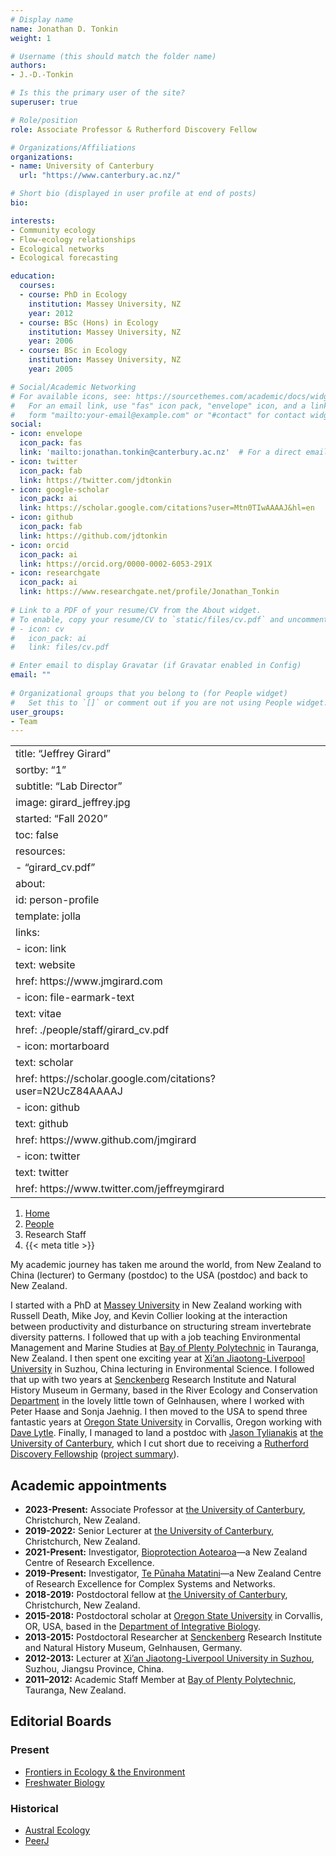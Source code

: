 ```yaml
---
# Display name
name: Jonathan D. Tonkin
weight: 1

# Username (this should match the folder name)
authors:
- J.-D.-Tonkin

# Is this the primary user of the site?
superuser: true

# Role/position
role: Associate Professor & Rutherford Discovery Fellow

# Organizations/Affiliations
organizations:
- name: University of Canterbury
  url: "https://www.canterbury.ac.nz/"

# Short bio (displayed in user profile at end of posts)
bio: 

interests:
- Community ecology
- Flow-ecology relationships
- Ecological networks
- Ecological forecasting

education:
  courses:
  - course: PhD in Ecology
    institution: Massey University, NZ
    year: 2012
  - course: BSc (Hons) in Ecology
    institution: Massey University, NZ
    year: 2006
  - course: BSc in Ecology
    institution: Massey University, NZ
    year: 2005

# Social/Academic Networking
# For available icons, see: https://sourcethemes.com/academic/docs/widgets/#icons
#   For an email link, use "fas" icon pack, "envelope" icon, and a link in the
#   form "mailto:your-email@example.com" or "#contact" for contact widget.
social:
- icon: envelope
  icon_pack: fas
  link: 'mailto:jonathan.tonkin@canterbury.ac.nz'  # For a direct email link, use "mailto:test@example.org". OR  #contact
- icon: twitter
  icon_pack: fab
  link: https://twitter.com/jdtonkin
- icon: google-scholar
  icon_pack: ai
  link: https://scholar.google.com/citations?user=Mtn0TIwAAAAJ&hl=en
- icon: github
  icon_pack: fab
  link: https://github.com/jdtonkin
- icon: orcid
  icon_pack: ai
  link: https://orcid.org/0000-0002-6053-291X
- icon: researchgate
  icon_pack: ai
  link: https://www.researchgate.net/profile/Jonathan_Tonkin
  
# Link to a PDF of your resume/CV from the About widget.
# To enable, copy your resume/CV to `static/files/cv.pdf` and uncomment the lines below.  
# - icon: cv
#   icon_pack: ai
#   link: files/cv.pdf

# Enter email to display Gravatar (if Gravatar enabled in Config)
email: ""
  
# Organizational groups that you belong to (for People widget)
#   Set this to `[]` or comment out if you are not using People widget.  
user_groups:
- Team
---
```







---
title: "Jeffrey Girard"
sortby: "1"
subtitle: "Lab Director"
image: girard_jeffrey.jpg
started: "Fall 2020"
toc: false
resources: 
  - "girard_cv.pdf"
about:
  id: person-profile
  template: jolla
  links:
    - icon: link
      text: website
      href: https://www.jmgirard.com
    - icon: file-earmark-text
      text: vitae
      href: ./people/staff/girard_cv.pdf
    - icon: mortarboard
      text: scholar
      href: https://scholar.google.com/citations?user=N2UcZ84AAAAJ
    - icon: github
      text: github
      href: https://www.github.com/jmgirard
    - icon: twitter
      text: twitter
      href: https://www.twitter.com/jeffreymgirard
---

```{=html}
<nav aria-label="breadcrumb">
  <ol class="breadcrumb">
    <li class="breadcrumb-item"><a href="../../index.html">Home</a></li>
    <li class="breadcrumb-item"><a href="../../people.html">People</a></li>
    <li class="breadcrumb-item active">Research Staff</li>
    <li class="breadcrumb-item active" aria-current="page">{{< meta title >}}</li>
  </ol>
</nav>
```

:::{#person-profile}
:::





My academic journey has taken me around the world, from New Zealand to China (lecturer) to Germany (postdoc) to the USA (postdoc) and back to New Zealand.

I started with a PhD at [Massey University](http://www.massey.ac.nz/) in New Zealand working with Russell Death, Mike Joy, and Kevin Collier looking at the interaction between productivity and disturbance on structuring stream invertebrate diversity patterns. I followed that up with a job teaching Environmental Management and Marine Studies at [Bay of Plenty Polytechnic](http://www.boppoly.ac.nz/) in Tauranga, New Zealand. I then spent one exciting year at [Xi'an Jiaotong-Liverpool University](http://www.xjtlu.edu.cn/en/) in Suzhou, China lecturing in Environmental Science. I followed that up with two years at [Senckenberg](http://www.senckenberg.de/root/index.php?page_id=71) Research Institute and Natural History Museum in Germany, based in the River Ecology and Conservation [Department](http://www.senckenberg.de/root/index.php?page_id=5217&organisation=true&institutID=1&abteilungID=26) in the lovely little town of Gelnhausen, where I worked with Peter Haase and Sonja Jaehnig. I then moved to the USA to spend three fantastic years at <a href="http://oregonstate.edu/">Oregon State University</a> in Corvallis, Oregon working with [Dave Lytle](https://lytlelab.science.oregonstate.edu/). Finally, I managed to land a postdoc with [Jason Tylianakis](https://www.tylianakislab.org/) at [the University of Canterbury](https://www.canterbury.ac.nz/), which I cut short due to receiving a [Rutherford Discovery Fellowship](https://www.royalsociety.org.nz/what-we-do/funds-and-opportunities/rutherford-discovery-fellowships/) ([project summary](https://www.royalsociety.org.nz/what-we-do/funds-and-opportunities/rutherford-discovery-fellowships/rutherford-discovery-fellowship-recipients/new-rsnz-content-2)).

## Academic appointments

-   **2023-Present:** Associate Professor at [the University of Canterbury](https://www.canterbury.ac.nz/), Christchurch, New Zealand.\
-   **2019-2022:** Senior Lecturer at [the University of Canterbury](https://www.canterbury.ac.nz/), Christchurch, New Zealand.\
-   **2021-Present:** Investigator, [Bioprotection Aotearoa](https://bioprotection.org.nz/)---a New Zealand Centre of Research Excellence.\
-   **2019-Present:** Investigator, [Te Pūnaha Matatini](https://www.tepunahamatatini.ac.nz/)---a New Zealand Centre of Research Excellence for Complex Systems and Networks.\
-   **2018-2019:** Postdoctoral fellow at [the University of Canterbury](https://www.canterbury.ac.nz/), Christchurch, New Zealand.\
-   **2015-2018:** Postdoctoral scholar at [Oregon State University](http://oregonstate.edu/) in Corvallis, OR, USA, based in the [Department of Integrative Biology](http://ib.oregonstate.edu/).\
-   **2013-2015:** Postdoctoral Researcher at [Senckenberg](http://www.senckenberg.de/root/index.php?page_id=71) Research Institute and Natural History Museum, Gelnhausen, Germany.\
-   **2012-2013:** Lecturer at [Xi'an Jiaotong-Liverpool University in Suzhou](http://www.xjtlu.edu.cn/en/), Suzhou, Jiangsu Province, China.\
-   **2011--2012:** Academic Staff Member at [Bay of Plenty Polytechnic](http://www.boppoly.ac.nz/), Tauranga, New Zealand.

## Editorial Boards

### Present

-   [Frontiers in Ecology & the Environment](https://esajournals.onlinelibrary.wiley.com/journal/15409309)
-   [Freshwater Biology](http://onlinelibrary.wiley.com/journal/10.1111/(ISSN)1365-2427)

### Historical

-   [Austral Ecology](https://onlinelibrary.wiley.com/journal/14429993)
-   [PeerJ](https://peerj.com/)

